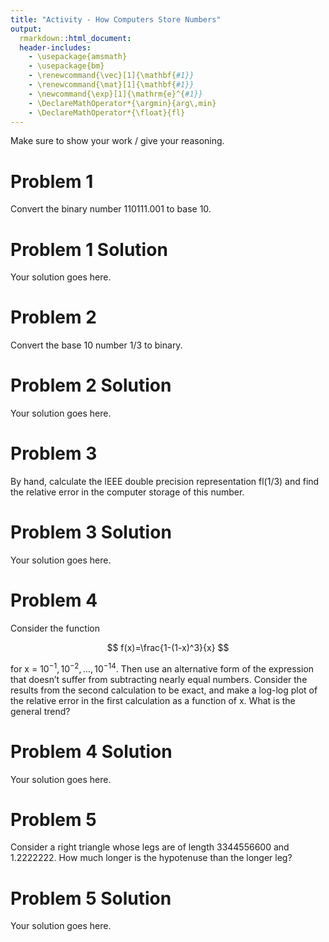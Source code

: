 ```yaml
---
title: "Activity - How Computers Store Numbers"
output:
  rmarkdown::html_document:
  header-includes:
    - \usepackage{amsmath}
    - \usepackage{bm}
    - \renewcommand{\vec}[1]{\mathbf{#1}}
    - \renewcommand{\mat}[1]{\mathbf{#1}}
    - \newcommand{\exp}[1]{\mathrm{e}^{#1}}
    - \DeclareMathOperator*{\argmin}{arg\,min}
    - \DeclareMathOperator*{\float}{fl}
---
```


Make sure to show your work / give your reasoning.

# Problem 1

Convert the binary number 110111.001 to base 10.

# Problem 1 Solution

Your solution goes here.

# Problem 2

Convert the base 10 number 1/3 to binary.

# Problem 2 Solution

Your solution goes here.

# Problem 3

By hand, calculate the IEEE double precision representation fl(1/3) and find the relative error in the computer storage of this number.

# Problem 3 Solution

Your solution goes here.

# Problem 4

Consider the function

$$
f(x)=\frac{1-(1-x)^3}{x}
$$

for x = $10^{-1}, 10^{-2}, \ldots, 10^{-14}$. Then use an alternative form of the expression that doesn't suffer from subtracting nearly equal numbers. Consider the results from the second calculation to be exact, and make a log-log plot of the relative error in the first calculation as a function of x. What is the general trend?

# Problem 4 Solution

Your solution goes here.

# Problem 5

Consider a right triangle whose legs are of length 3344556600 and 1.2222222. How much longer is the hypotenuse than the longer leg?

# Problem 5 Solution

Your solution goes here.